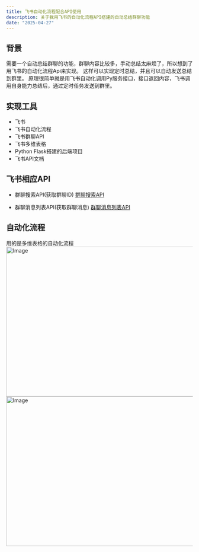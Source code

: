 ```yaml
---
title: 飞书自动化流程配合API使用
description: 关于我用飞书的自动化流程API搭建的自动总结群聊功能
date: "2025-04-27"
---
```


## 背景
需要一个自动总结群聊的功能，群聊内容比较多，手动总结太麻烦了，所以想到了用飞书的自动化流程Api来实现。
这样可以实现定时总结，并且可以自动发送总结到群里。
原理很简单就是用飞书自动化调用Py服务接口，接口返回内容，飞书调用自身能力总结后，通过定时任务发送到群里。

## 实现工具
- 飞书
- 飞书自动化流程
- 飞书群聊API
- 飞书多维表格
- Python Flask搭建的后端项目
- 飞书API文档

## 飞书相应API
- 群聊搜索API(获取群聊ID)
[群聊搜索API](https://open.feishu.cn/document/server-docs/group/chat/search?appId=cli_a7509ed8db23101c)

- 群聊消息列表API(获取群聊消息)
[群聊消息列表API](https://open.feishu.cn/document/server-docs/im-v1/message/list?appId=cli_a7509ed8db23101c)

## 自动化流程
用的是多维表格的自动化流程
<Image src="http://static.markweb.top/static/fs-01.jpg" width="718" height="404" alt="Image" />
<Image src="http://static.markweb.top/static/fs-02.jpg" width="718" height="404" alt="Image" />







